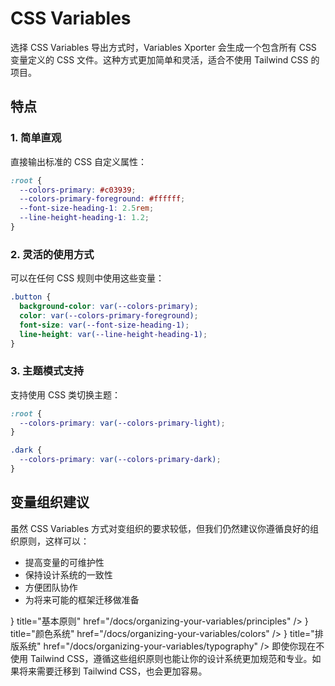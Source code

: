 
# CSS Variables

选择 CSS Variables 导出方式时，Variables Xporter 会生成一个包含所有 CSS 变量定义的 CSS 文件。这种方式更加简单和灵活，适合不使用 Tailwind CSS 的项目。

## 特点

### 1. 简单直观
直接输出标准的 CSS 自定义属性：

```css
:root {
  --colors-primary: #c03939;
  --colors-primary-foreground: #ffffff;
  --font-size-heading-1: 2.5rem;
  --line-height-heading-1: 1.2;
}
```

### 2. 灵活的使用方式
可以在任何 CSS 规则中使用这些变量：

```css
.button {
  background-color: var(--colors-primary);
  color: var(--colors-primary-foreground);
  font-size: var(--font-size-heading-1);
  line-height: var(--line-height-heading-1);
}
```

### 3. 主题模式支持
支持使用 CSS 类切换主题：

```css
:root {
  --colors-primary: var(--colors-primary-light);
}

.dark {
  --colors-primary: var(--colors-primary-dark);
}
```

## 变量组织建议

虽然 CSS Variables 方式对变组织的要求较低，但我们仍然建议你遵循良好的组织原则，这样可以：

- 提高变量的可维护性
- 保持设计系统的一致性
- 方便团队协作
- 为将来可能的框架迁移做准备

<Cards>
  <Cards.Card
    icon={<Layers />}
    title="基本原则"
    href="/docs/organizing-your-variables/principles"
  />
  <Cards.Card
    icon={<Palette />}
    title="颜色系统"
    href="/docs/organizing-your-variables/colors"
  />
  <Cards.Card
    icon={<Type />}
    title="排版系统"
    href="/docs/organizing-your-variables/typography"
  />
</Cards>

<Callout type="info" emoji="💡">
  即使你现在不使用 Tailwind CSS，遵循这些组织原则也能让你的设计系统更加规范和专业。如果将来需要迁移到 Tailwind CSS，也会更加容易。
</Callout> 
